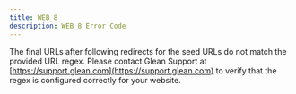 ```yaml
---
title: WEB_8
description: WEB_8 Error Code
---
```


The final URLs after following redirects for the seed URLs do not match the provided URL regex. Please contact Glean Support at [https://support.glean.com](https://support.glean.com) to verify that the regex is configured correctly for your website.